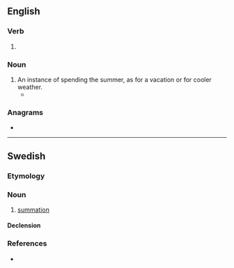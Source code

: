 ==English==

===Verb===
{{head|en|verb form}}

# {{present participle of|en|summer|nocat=1}}

===Noun===
{{en-noun}}

# An instance of spending the summer, as for a vacation or for cooler weather.
#* {{quote-book|en|title=Mary Ellen Chase|page=69|author=Perry D. Westbrook|year=1965|passage=the city folk, if they cared to, could trace their ancestry back to the same kind of village that they were now returning to for their '''summerings'''.}}

===Anagrams===
* {{anagrams|en|a=egimmnrsu|resumming}}

----

==Swedish==

===Etymology===
{{af|sv|summera|-ing|id2=verbal noun}}

===Noun===
{{sv-noun|c}}

# [[summation]]

====Declension====
{{sv-infl-noun-c-ar}}

===References===
* {{R:svenska.se|saol}}